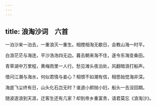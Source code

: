 ```yaml
---
---
---
```

title: 浪淘沙词　六首
---



一泊沙来一泊去，一重浪灭一重生。相搅相淘无歇日，会教山海一时平。

白浪茫茫与海连，平沙浩浩四无边。暮去朝来淘不住，遂令东海变桑田。

青草湖中万里程，黄梅雨里一人行。愁见滩头夜泊处，风翻暗浪打船声。

借问江潮与海水，何似君情与妾心？相恨不如潮有信，相思始觉海非深。

海底飞尘终有日，山头化石岂无时？谁道小郎抛小妇，船头一去没回期。

随波逐浪到天涯，迁客生还有几家？却到帝乡重富贵，请君莫忘《浪淘沙》。